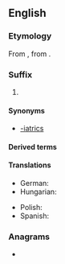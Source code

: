 ==English==

===Etymology===
From {{bor|en|grc|ἰατρεία|t=healing, medical treatment}}, from {{m|grc|ἰατρός|t=doctor}}.

===Suffix===
{{en-suffix}}

# {{n-g|Forms names of specialized fields of medical practice.}}

====Synonyms====
* [[-iatrics]]

====Derived terms====
{{suffixsee|en}}

====Translations====
{{trans-top}}
* German: {{t+|de|-iatrie|f}}
* Hungarian: {{t|hu|-iátria}}
{{trans-mid}}
* Polish: {{t+|pl|-iatria}}
* Spanish: {{t|es|-iatría}}
{{trans-bottom}}

===Anagrams===
* {{anagrams|en|a=airty|arity|yatri}}